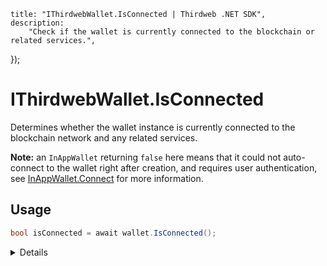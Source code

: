 
	title: "IThirdwebWallet.IsConnected | Thirdweb .NET SDK",
	description:
		"Check if the wallet is currently connected to the blockchain or related services.",
});

# IThirdwebWallet.IsConnected

Determines whether the wallet instance is currently connected to the blockchain network and any related services.

**Note:** an `InAppWallet` returning `false` here means that it could not auto-connect to the wallet right after creation, and requires user authentication, see [InAppWallet.Connect](/dotnet/wallets/providers/in-app-wallet) for more information.

## Usage

```csharp
bool isConnected = await wallet.IsConnected();
```

<Details summary="Return Value">

### bool

Returns a `bool` indicating the wallet's connection status. `true` signifies that the wallet is currently connected and ready to go, whereas `false` indicates it is not.

</Details>
